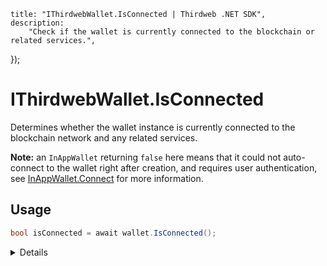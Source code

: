 
	title: "IThirdwebWallet.IsConnected | Thirdweb .NET SDK",
	description:
		"Check if the wallet is currently connected to the blockchain or related services.",
});

# IThirdwebWallet.IsConnected

Determines whether the wallet instance is currently connected to the blockchain network and any related services.

**Note:** an `InAppWallet` returning `false` here means that it could not auto-connect to the wallet right after creation, and requires user authentication, see [InAppWallet.Connect](/dotnet/wallets/providers/in-app-wallet) for more information.

## Usage

```csharp
bool isConnected = await wallet.IsConnected();
```

<Details summary="Return Value">

### bool

Returns a `bool` indicating the wallet's connection status. `true` signifies that the wallet is currently connected and ready to go, whereas `false` indicates it is not.

</Details>
